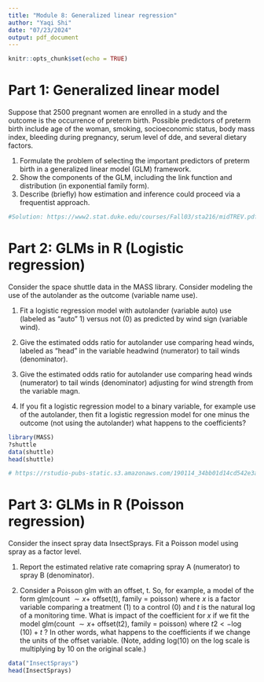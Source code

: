 ```yaml
---
title: "Module 8: Generalized linear regression"
author: "Yaqi Shi"
date: "07/23/2024"
output: pdf_document
---
```


```r
knitr::opts_chunk$set(echo = TRUE)
```

# Part 1: Generalized linear model 

Suppose that 2500 pregnant women are enrolled in a study and the outcome is the occurrence of preterm birth. Possible predictors of preterm birth include age of the woman, smoking, socioeconomic status, body mass index, bleeding during pregnancy, serum level of dde, and several dietary factors. 

1. Formulate the problem of selecting the important predictors of preterm birth in a generalized linear model (GLM) framework. 
2. Show the components of the GLM, including the link function and distribution (in exponential family form). 
3. Describe (briefly) how estimation and inference could proceed via a frequentist approach.

```r
#Solution: https://www2.stat.duke.edu/courses/Fall03/sta216/midTREV.pdf
```

# Part 2: GLMs in R (Logistic regression)

Consider the space shuttle data in the MASS library. Consider modeling the use of the autolander as the outcome (variable name use). 

1. Fit a logistic regression model with autolander (variable auto) use (labeled as "auto" 1) versus not (0) as predicted by wind sign (variable wind). 

2. Give the estimated odds ratio for autolander use comparing head winds, labeled as "head" in the variable headwind (numerator) to tail winds (denominator).

3. Give the estimated odds ratio for autolander use comparing head winds (numerator) to tail winds (denominator) adjusting for wind strength from the variable magn.

4. If you fit a logistic regression model to a binary variable, for example use of the autolander, then fit a logistic regression model for one minus the outcome (not using the autolander) what happens to the coefficients?

```r
library(MASS)
?shuttle
data(shuttle)
head(shuttle)
```

```r
# https://rstudio-pubs-static.s3.amazonaws.com/190114_34bb01d14cd542e3a419b21b0fa03441.html
```

# Part 3: GLMs in R (Poisson regression)

Consider the insect spray data InsectSprays. Fit a Poisson model using spray as a factor level. 

1. Report the estimated relative rate comapring spray A (numerator) to spray B (denominator).

2. Consider a Poisson glm with an offset, t. So, for example, a model of the form glm(count $\sim x+$ offset(t), family = poisson) where $x$ is a factor variable comparing a treatment (1) to a control (0) and $t$ is the natural log of a monitoring time. What is impact of the coefficient for $x$ if we fit the model glm(count $\sim x+$ offset(t2), family $=$ poisson) where $t 2<-\log (10)+t$ ? In other words, what happens to the coefficients if we change the units of the offset variable. (Note, adding log(10) on the log scale is multiplying by 10 on the original scale.)

```r
data("InsectSprays")
head(InsectSprays)
```


